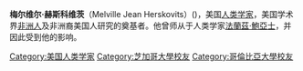 '''梅尔维尔·赫斯科维茨'''（Melville Jean Herskovits）({{bd|1895年||1963年||catIdx=Herskovits, Melville}})，美国[[人类学家|人类学家]]，美国学术界[[非洲人|非洲人]]及非洲裔美国人研究的奠基者。他曾师从于人类学家[[法蘭茲·鮑亞士|法蘭茲·鮑亞士]]，并因此受到他的影响。

{{Authority control}}
{{DEFAULTSORT:Herskovits, Melville}}

[[Category:美国人类学家|Category:美国人类学家]]
[[Category:芝加哥大學校友|Category:芝加哥大學校友]]
[[Category:哥倫比亞大學校友|Category:哥倫比亞大學校友]]